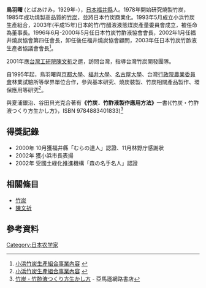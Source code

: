 {{Infobox Biography
| subject_name   = 鳥羽 曙 とばあけみ
| image_name     = 
| image_size     = 
| image_caption  = 
| date_of_birth  = 1929年
| place_of_birth = 日本福井縣
| date_of_death  = 
| place_of_death = 
| occupation     = 農學家，日本竹炭事業先驅
}}
'''鳥羽曙''' (とばあけみ，1929年-），[[日本|日本]][[福井縣|福井縣]]人。1978年開始研究燒製竹炭，1985年成功燒製高品質的[[竹炭|竹炭]]，並將日本竹炭商業化。1993年5月成立小浜竹炭生產組合，2003年(平成15年)日本的竹/竹醋液液態煤炭產量委員會成立，被任命為董事長。1996年6月-2000年5月任日本竹炭竹酢液協會會長，2002年1月任福井燒炭協會第四任會長，卸任後任福井燒炭協會顧問，2003年任日本竹炭竹酢液生產者協議會會長<ref name="ocn">[http://www12.ocn.ne.jp/~obc/gaiyou/gaiyou.htm 小浜竹炭生產組合事業內容] {{webarchive|url=https://web.archive.org/web/20051125053201/http://www12.ocn.ne.jp/~obc/gaiyou/gaiyou.htm |date=2005-11-25 }}</ref>。

2001年應[[台灣|台灣]][[工研院|工研院]][[陳文祈|陳文祈]]之邀，訪問台灣，指導台灣竹炭開發團隊。

自1995年起，鳥羽曙與[[京都大學|京都大學]]、[[福井大學|福井大學]]、[[名古屋大學|名古屋大學]]、台灣[[行政院農業委員會|行政院農業委員會]]林業試驗所等學界單位合作，參與基本研究、燒炭裝製、竹炭相關產品製作、環保應用等研究<ref name="ocn">[http://www12.ocn.ne.jp/~obc/gaiyou/gaiyou.htm 小浜竹炭生產組合事業內容] {{webarchive|url=https://web.archive.org/web/20051125053201/http://www12.ocn.ne.jp/~obc/gaiyou/gaiyou.htm |date=2005-11-25 }}</ref>。

與夏浦銀治、谷田貝光克合著有'''《竹炭．竹酢液製作應用方法》'''一書(《竹炭・竹酢液つくり方生かし方》，ISBN 9784883401833)<ref>[http://www.amazon.co.jp/%E7%AB%B9%E7%82%AD%E3%83%BB%E7%AB%B9%E9%85%A2%E6%B6%B2%E3%81%A4%E3%81%8F%E3%82%8A%E6%96%B9%E7%94%9F%E3%81%8B%E3%81%97%E6%96%B9-%E6%97%A5%E6%9C%AC%E7%AB%B9%E7%82%AD%E7%AB%B9%E9%85%A2%E6%B6%B2%E7%94%9F%E7%94%A3%E8%80%85%E5%8D%94%E8%AD%B0%E4%BC%9A/dp/4883401839/ref=sr_11_1?ie=UTF8&qid=1229489924&sr=11-1 竹炭・竹酢液つくり方生かし方] - 亞馬遜網路書店</ref>

==得獎記錄==
*2000年 10月獲福井縣「むらの達人」認證、11月林野庁感謝狀
*2002年 獲小浜市長表揚
*2002年 受國土綠化推進機構「森の名手名人」認證

==相關條目==
*[[竹炭|竹炭]]
*[[陳文祈|陳文祈]]
==參考資料==
<references/>

[[Category:日本农学家|Category:日本农学家]]